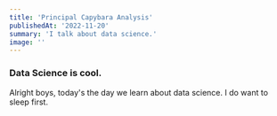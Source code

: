 ```yaml
---
title: 'Principal Capybara Analysis'
publishedAt: '2022-11-20'
summary: 'I talk about data science.'
image: ''
---
```


### Data Science is cool.
Alright boys, today's the day we learn about data science. I do want to sleep first.
